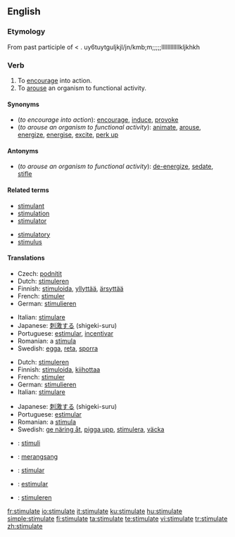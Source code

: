 ==English==

===Etymology===
From {{etyl|la}} {{term|stimulatus|lang=la}} past participle of {{term|stimulo|stimulō|goad on|lang=la}} < {{etyl|la}} {{term|stimulus||goad|lang=la}}.
uy6tuytguljkjl/jn/kmb;m;;;;;llllllllllllkljkhkh

===Verb===
{{en-verb|stimulat|ing}}

# To [[encourage]] into action.
# To [[arouse]] an organism to functional activity.

====Synonyms====
* (''to encourage into action''): [[encourage]], [[induce]], [[provoke]]
* (''to arouse an organism to functional activity''): [[animate]], [[arouse]], [[energize]], [[energise]], [[excite]], [[perk up]]

====Antonyms====
* (''to arouse an organism to functional activity''): [[de-energize]], [[sedate]], [[stifle]]

====Related terms====
{{top2}}
* [[stimulant]]
* [[stimulation]]
* [[stimulator]]
{{mid2}}
* [[stimulatory]]
* [[stimulus]]
{{bottom}}

====Translations====
{{trans-top|to encourage into action}}
* Czech: [[podnítit]]
* Dutch: [[stimuleren]]
* Finnish: [[stimuloida]], [[yllyttää]], [[ärsyttää]]
* French: [[stimuler]]
* German: [[stimulieren]]
{{trans-mid}}
* Italian: [[stimulare]]
* Japanese: [[刺激する]] (shigeki-suru)
* Portuguese: [[estimular]], [[incentivar]]
* Romanian: a [[stimula]]
* Swedish: [[egga]], [[reta]], [[sporra]]
{{trans-bottom}}

{{trans-top|to arouse an organism to functional activity}}
* Dutch: [[stimuleren]]
* Finnish: [[stimuloida]], [[kiihottaa]]
* French: [[stimuler]]
* German: [[stimulieren]]
* Italian: [[stimulare]]
{{trans-mid}}
* Japanese: [[刺激する]] (shigeki-suru)
* Portuguese: [[estimular]]
* Romanian: a [[stimula]]
* Swedish: [[ge näring åt]], [[pigga upp]], [[stimulera]], [[väcka]]
{{trans-bottom}}

{{checktrans-top}}
* {{ttbc|Esperanto}}: [[stimuli]]
* {{ttbc|Indonesian}}: [[rangsang|merangsang]]
* {{ttbc|Interlingua}}: [[stimular]]
* {{ttbc|Spanish}}: [[estimular]]
* {{ttbc|Dutch}}: [[stimuleren]]
{{trans-bottom}}

[[fr:stimulate]]
[[io:stimulate]]
[[it:stimulate]]
[[ku:stimulate]]
[[hu:stimulate]]
[[simple:stimulate]]
[[fi:stimulate]]
[[ta:stimulate]]
[[te:stimulate]]
[[vi:stimulate]]
[[tr:stimulate]]
[[zh:stimulate]]